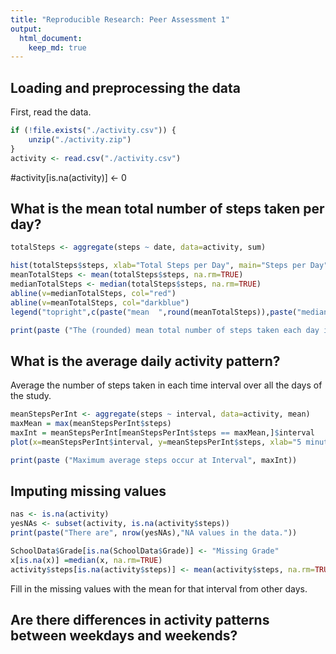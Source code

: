 ```yaml
---
title: "Reproducible Research: Peer Assessment 1"
output: 
  html_document:
    keep_md: true
---
```



## Loading and preprocessing the data
First, read the data.
```r
if (!file.exists("./activity.csv")) {
    unzip("./activity.zip")
}
activity <- read.csv("./activity.csv")
```
#activity[is.na(activity)] <- 0


## What is the mean total number of steps taken per day?


```r
totalSteps <- aggregate(steps ~ date, data=activity, sum)

hist(totalSteps$steps, xlab="Total Steps per Day", main="Steps per Day", col="skyblue",breaks=20, xlim=c(0,24250))
meanTotalSteps <- mean(totalSteps$steps, na.rm=TRUE)
medianTotalSteps <- median(totalSteps$steps, na.rm=TRUE)
abline(v=medianTotalSteps, col="red")
abline(v=meanTotalSteps, col="darkblue")
legend("topright",c(paste("mean  ",round(meanTotalSteps)),paste("median ", round(medianTotalSteps))), col=c("darkblue","red"),lwd=1)
```
```r
print(paste ("The (rounded) mean total number of steps taken each day is", round(meanTotalSteps), "and the median is", round(medianTotalSteps)))
```
## What is the average daily activity pattern?

Average the number of steps taken in each time interval over all the days of the study.
```r
meanStepsPerInt <- aggregate(steps ~ interval, data=activity, mean)
maxMean = max(meanStepsPerInt$steps)
maxInt = meanStepsPerInt[meanStepsPerInt$steps == maxMean,]$interval
plot(x=meanStepsPerInt$interval, y=meanStepsPerInt$steps, xlab="5 minute intervals", ylab="Avg Steps", type="l")
```
```r
print(paste ("Maximum average steps occur at Interval", maxInt))
```

## Imputing missing values
```r
nas <- is.na(activity)
yesNAs <- subset(activity, is.na(activity$steps))
print(paste("There are", nrow(yesNAs),"NA values in the data."))

SchoolData$Grade[is.na(SchoolData$Grade)] <- "Missing Grade"
x[is.na(x)] =median(x, na.rm=TRUE)
activity$steps[is.na(activity$steps)] <- mean(activity$steps, na.rm=TRUE)
```
Fill in the missing values with the mean for that interval from other days.

## Are there differences in activity patterns between weekdays and weekends?
